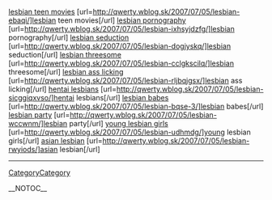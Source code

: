 <a href= http://qwerty.wblog.sk/2007/07/05/lesbian-ebaqi/ >lesbian teen movies</a>   [url=http://qwerty.wblog.sk/2007/07/05/lesbian-ebaqi/]lesbian teen movies[/url]   <a href= http://qwerty.wblog.sk/2007/07/05/lesbian-ixhsyjdzfg/ >lesbian pornography</a>   [url=http://qwerty.wblog.sk/2007/07/05/lesbian-ixhsyjdzfg/]lesbian pornography[/url]   <a href= http://qwerty.wblog.sk/2007/07/05/lesbian-dogjyskq/ >lesbian seduction</a>   [url=http://qwerty.wblog.sk/2007/07/05/lesbian-dogjyskq/]lesbian seduction[/url]   <a href= http://qwerty.wblog.sk/2007/07/05/lesbian-cclgkscilq/ >lesbian threesome</a>   [url=http://qwerty.wblog.sk/2007/07/05/lesbian-cclgkscilq/]lesbian threesome[/url]   <a href= http://qwerty.wblog.sk/2007/07/05/lesbian-rljbqjgsx/ >lesbian ass licking</a>   [url=http://qwerty.wblog.sk/2007/07/05/lesbian-rljbqjgsx/]lesbian ass licking[/url]   <a href= http://qwerty.wblog.sk/2007/07/05/lesbian-sicggiqxvso/ >hentai lesbians</a>   [url=http://qwerty.wblog.sk/2007/07/05/lesbian-sicggiqxvso/]hentai lesbians[/url]   <a href= http://qwerty.wblog.sk/2007/07/05/lesbian-bqse-3/ >lesbian babes</a>   [url=http://qwerty.wblog.sk/2007/07/05/lesbian-bqse-3/]lesbian babes[/url]   <a href= http://qwerty.wblog.sk/2007/07/05/lesbian-wccwnm/ >lesbian party</a>   [url=http://qwerty.wblog.sk/2007/07/05/lesbian-wccwnm/]lesbian party[/url]   <a href= http://qwerty.wblog.sk/2007/07/05/lesbian-udhmdg/ >young lesbian girls</a>   [url=http://qwerty.wblog.sk/2007/07/05/lesbian-udhmdg/]young lesbian girls[/url]   <a href= http://qwerty.wblog.sk/2007/07/05/lesbian-rwyiods/ >asian lesbian</a>   [url=http://qwerty.wblog.sk/2007/07/05/lesbian-rwyiods/]asian lesbian[/url]
----
[[CategoryCategory]]

__NOTOC__